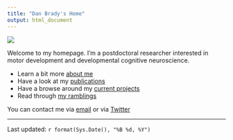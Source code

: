 ```yaml
---
title: "Dan Brady's Home"
output: html_document
---
```


![](images/profilePic.png)


Welcome to my homepage.
I'm a postdoctoral researcher interested in motor development and developmental cognitive neuroscience.

* Learn a bit more [about me](about.html)
* Have a look at my [publications](pubs.html)
* Have a browse around my [current projects](projs.html)
* Read through [my ramblings](blog.html)

You can contact me via [email](mailto:dan.brady@rocketmail.com) or via [Twitter](https://www.twitter.com/DanTBrady)

---
Last updated: `r format(Sys.Date(), "%B %d, %Y")`
